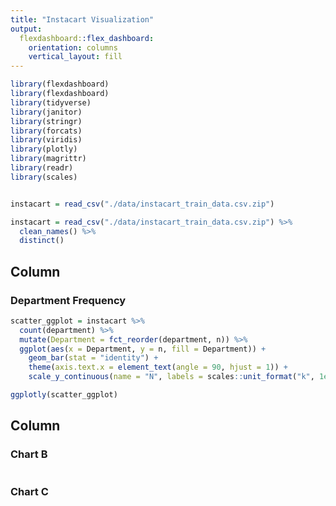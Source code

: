 ```yaml
---
title: "Instacart Visualization"
output: 
  flexdashboard::flex_dashboard:
    orientation: columns
    vertical_layout: fill
---
```

  
```r

library(flexdashboard)
library(flexdashboard)
library(tidyverse)
library(janitor)
library(stringr)
library(forcats)
library(viridis)
library(plotly)
library(magrittr)
library(readr)
library(scales)


instacart = read_csv("./data/instacart_train_data.csv.zip")

```


```r

instacart = read_csv("./data/instacart_train_data.csv.zip") %>%
  clean_names() %>%
  distinct()


```


Column {data-width=650}
-----------------------------------------------------------------------

### Department Frequency

```r

scatter_ggplot = instacart %>% 
  count(department) %>% 
  mutate(Department = fct_reorder(department, n)) %>% 
  ggplot(aes(x = Department, y = n, fill = Department)) +
    geom_bar(stat = "identity") + 
    theme(axis.text.x = element_text(angle = 90, hjust = 1)) + 
    scale_y_continuous(name = "N", labels = scales::unit_format("k", 1e-3)) 

ggplotly(scatter_ggplot)

```

Column {data-width=350}
-----------------------------------------------------------------------

### Chart B

```r

```

### Chart C

```r

```

